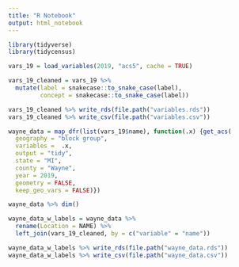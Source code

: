 ```yaml
---
title: "R Notebook"
output: html_notebook
---
```


```r
library(tidyverse)
library(tidycensus)
```


```r
vars_19 = load_variables(2019, "acs5", cache = TRUE)

vars_19_cleaned = vars_19 %>%
  mutate(label = snakecase::to_snake_case(label),
         concept = snakecase::to_snake_case(label))

vars_19_cleaned %>% write_rds(file.path("variables.rds"))
vars_19_cleaned %>% write_csv(file.path("variables.csv"))
```


```r
wayne_data = map_dfr(list(vars_19$name), function(.x) {get_acs(
  geography = "block group",
  variables =  .x,
  output = "tidy",
  state = "MI",
  county = "Wayne",
  year = 2019,
  geometry = FALSE,
  keep_geo_vars = FALSE)})

wayne_data %>% dim()
```

```r
wayne_data_w_labels = wayne_data %>%
  rename(Location = NAME) %>% 
  left_join(vars_19_cleaned, by = c("variable" = "name"))

wayne_data_w_labels %>% write_rds(file.path("wayne_data.rds"))
wayne_data_w_labels %>% write_csv(file.path("wayne_data.csv"))
```

